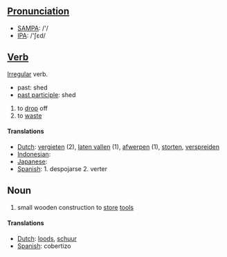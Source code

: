 ==[[Pronunciation]]==
*[[w:SAMPA|SAMPA]]: /'/
*[[w:IPA|IPA]]: /'ʃεd/

==[[Verb]]==

[[Irregular]] verb.
*past: shed
*[[past participle]]: shed

# to [[drop]] off
# to [[waste]]

==== Translations ====
*[[Dutch]]: [[vergieten]] (2), [[laten vallen]] (1), [[afwerpen]] (1), [[storten]], [[verspreiden]]
*[[Indonesian]]: [[]]
*[[Japanese]]: [[]]
*[[Spanish]]: 1. despojarse 2. verter

== Noun ==

# small wooden construction to [[store]] [[tool]]s

====Translations ====
*[[Dutch]]: [[loods]], [[schuur]]
*[[Spanish]]: cobertizo